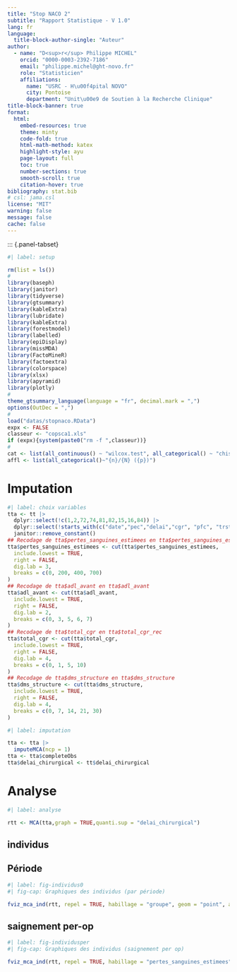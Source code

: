 ```yaml
---
title: "Stop NACO 2"
subtitle: "Rapport Statistique - V 1.0"
lang: fr
language:
  title-block-author-single: "Auteur"
author:
  - name: "D<sup>r</sup> Philippe MICHEL"
    orcid: "0000-0003-2392-7186"
    email: "philippe.michel@ght-novo.fr"
    role: "Statisticien"
    affiliations:
      name: "USRC - H\u00f4pital NOVO"
      city: Pontoise
      department: "Unit\u00e9 de Soutien à la Recherche Clinique"
title-block-banner: true
format:
  html:
    embed-resources: true
    theme: minty
    code-fold: true
    html-math-method: katex
    highlight-style: ayu
    page-layout: full
    toc: true
    number-sections: true
    smooth-scroll: true
    citation-hover: true
bibliography: stat.bib
# csl: jama.csl
license: "MIT"
warning: false
message: false
cache: false
---
```


::: {.panel-tabset}




```r
#| label: setup

rm(list = ls())
#
library(baseph)
library(janitor)
library(tidyverse)
library(gtsummary)
library(kableExtra)
library(lubridate)
library(kableExtra)
library(forestmodel)
library(labelled)
library(epiDisplay)
library(missMDA)
library(FactoMineR)
library(factoextra)
library(colorspace)
library(xlsx)
library(apyramid)
library(plotly)
#
theme_gtsummary_language(language = "fr", decimal.mark = ",")
options(OutDec = ",")
#
load("datas/stopnaco.RData")
expx <- FALSE
classeur <- "copsca1.xls"
if (expx){system(paste0("rm -f ",classeur))}
#
cat <- list(all_continuous() ~ "wilcox.test", all_categorical() ~ "chisq.test")
affl <- list(all_categorical()~"{n}/{N} ({p})")
```

# Imputation

```r
#| label: choix variables
tta <- tt |> 
  dplyr::select(!c(1,2,72,74,81,82,15,16,84)) |> 
  dplyr::select(!starts_with(c("date","pec","delai","cgr", "pfc", "trst"))) |> 
  janitor::remove_constant()
## Recodage de tta$pertes_sanguines_estimees en tta$pertes_sanguines_estimees
tta$pertes_sanguines_estimees <- cut(tta$pertes_sanguines_estimees,
  include.lowest = TRUE,
  right = FALSE,
  dig.lab = 3,
  breaks = c(0, 200, 400, 700)
)
## Recodage de tta$adl_avant en tta$adl_avant
tta$adl_avant <- cut(tta$adl_avant,
  include.lowest = TRUE,
  right = FALSE,
  dig.lab = 2,
  breaks = c(0, 3, 5, 6, 7)
)
## Recodage de tta$total_cgr en tta$total_cgr_rec
tta$total_cgr <- cut(tta$total_cgr,
  include.lowest = TRUE,
  right = FALSE,
  dig.lab = 4,
  breaks = c(0, 1, 5, 10)
)
## Recodage de tta$dms_structure en tta$dms_structure
tta$dms_structure <- cut(tta$dms_structure,
  include.lowest = TRUE,
  right = FALSE,
  dig.lab = 4,
  breaks = c(0, 7, 14, 21, 30)
)
```

```r
#| label: imputation

tta <- tta |> 
  imputeMCA(ncp = 1)
tta <- tta$completeObs
tta$delai_chirurgical <- tt$delai_chirurgical
```

# Analyse

```r
#| label: analyse

rtt <- MCA(tta,graph = TRUE,quanti.sup = "delai_chirurgical")
```


## individus

## Période

```r
#| label: fig-individus0
#| fig-cap: Graphiques des individus (par période)

fviz_mca_ind(rtt, repel = TRUE, habillage = "groupe", geom = "point", addEllipses = TRUE)
```


## saignement per-op
```r
#| label: fig-individusper
#| fig-cap: Graphiques des individus (saignement per op)

fviz_mca_ind(rtt, repel = TRUE, habillage = "pertes_sanguines_estimees", geom = "point", addEllipses = TRUE)
```
